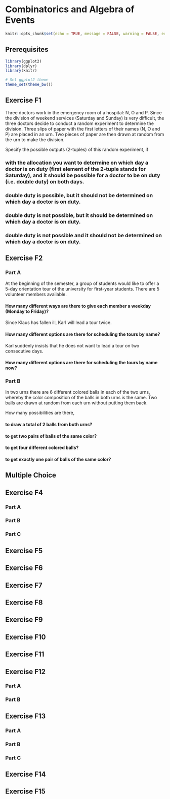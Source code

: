 # Combinatorics and Algebra of Events

```r
knitr::opts_chunk$set(echo = TRUE, message = FALSE, warning = FALSE, error = FALSE)
```

## Prerequisites {-}

```r
library(ggplot2)
library(dplyr)
library(knitr)

# Set ggplot2 theme
theme_set(theme_bw())
```

## Exercise F1

Three doctors work in the emergency room of a hospital: N, O and P. Since the division of weekend services (Saturday and Sunday) is very difficult, the three doctors decide to conduct a random experiment to determine the division. Three slips of paper with the first letters of their names (N, O and P) are placed in an urn. Two pieces of paper are then drawn at random from the urn to make the division.

Specify the possible outputs (2-tuples) of this random experiment, if

### with the allocation you want to determine on which day a doctor is on duty (first element of the 2-tuple stands for Saturday), and it should be possible for a doctor to be on duty (i.e. double duty) on both days.

### double duty is possible, but it should not be determined on which day a doctor is on duty.

### double duty is not possible, but it should be determined on which day a doctor is on duty.

### double duty is not possible and it should not be determined on which day a doctor is on duty.

## Exercise F2

### Part A

At the beginning of the semester, a group of students would like to offer a 5-day orientation tour of the university for first-year students. There are 5 volunteer members available.

#### How many different ways are there to give each member a weekday (Monday to Friday)?

Since Klaus has fallen ill, Karl will lead a tour twice.

#### How many different options are there for scheduling the tours by name?

Karl suddenly insists that he does not want to lead a tour on two consecutive days.

#### How many different options are there for scheduling the tours by name now?

### Part B

In two urns there are 6 different colored balls in each of the two urns, whereby the color composition of the balls in both urns is the same. Two balls are drawn at random from each urn without putting them back.

How many possibilities are there,

#### to draw a total of 2 balls from both urns?

#### to get two pairs of balls of the same color?

#### to get four different colored balls?

#### to get exactly one pair of balls of the same color?

## Multiple Choice

## Exercise F4

### Part A

### Part B

### Part C

## Exercise F5

## Exercise F6

## Exercise F7

## Exercise F8

## Exercise F9

## Exercise F10

## Exercise F11

## Exercise F12

### Part A

### Part B

## Exercise F13

### Part A

### Part B

### Part C

## Exercise F14

## Exercise F15
